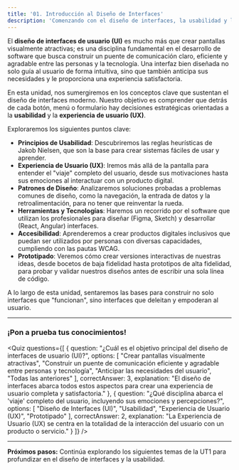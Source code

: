 ```yaml
---
title: '01. Introducción al Diseño de Interfaces'
description: 'Comenzando con el diseño de interfaces, la usabilidad y la experiencia de usuario.'
---
```



El **diseño de interfaces de usuario (UI)** es mucho más que crear pantallas visualmente atractivas; es una disciplina fundamental en el desarrollo de software que busca construir un puente de comunicación claro, eficiente y agradable entre las personas y la tecnología. Una interfaz bien diseñada no solo guía al usuario de forma intuitiva, sino que también anticipa sus necesidades y le proporciona una experiencia satisfactoria.

En esta unidad, nos sumergiremos en los conceptos clave que sustentan el diseño de interfaces moderno. Nuestro objetivo es comprender que detrás de cada botón, menú o formulario hay decisiones estratégicas orientadas a la **usabilidad** y la **experiencia de usuario (UX)**.

Exploraremos los siguientes puntos clave:

- **Principios de Usabilidad**: Descubriremos las reglas heurísticas de Jakob Nielsen, que son la base para crear sistemas fáciles de usar y aprender.
- **Experiencia de Usuario (UX)**: Iremos más allá de la pantalla para entender el "viaje" completo del usuario, desde sus motivaciones hasta sus emociones al interactuar con un producto digital.
- **Patrones de Diseño**: Analizaremos soluciones probadas a problemas comunes de diseño, como la navegación, la entrada de datos y la retroalimentación, para no tener que reinventar la rueda.
- **Herramientas y Tecnologías**: Haremos un recorrido por el software que utilizan los profesionales para diseñar (Figma, Sketch) y desarrollar (React, Angular) interfaces.
- **Accesibilidad**: Aprenderemos a crear productos digitales inclusivos que puedan ser utilizados por personas con diversas capacidades, cumpliendo con las pautas WCAG.
- **Prototipado**: Veremos cómo crear versiones interactivas de nuestras ideas, desde bocetos de baja fidelidad hasta prototipos de alta fidelidad, para probar y validar nuestros diseños antes de escribir una sola línea de código.

A lo largo de esta unidad, sentaremos las bases para construir no solo interfaces que "funcionan", sino interfaces que deleitan y empoderan al usuario.

---

### ¡Pon a prueba tus conocimientos!

<Quiz
  questions={[
    {
      question: "¿Cuál es el objetivo principal del diseño de interfaces de usuario (UI)?",
      options: [
        "Crear pantallas visualmente atractivas",
        "Construir un puente de comunicación eficiente y agradable entre personas y tecnología",
        "Anticipar las necesidades del usuario",
        "Todas las anteriores"
      ],
      correctAnswer: 3,
      explanation: "El diseño de interfaces abarca todos estos aspectos para crear una experiencia de usuario completa y satisfactoria."
    },
    {
      question: "¿Qué disciplina abarca el 'viaje' completo del usuario, incluyendo sus emociones y percepciones?",
      options: [
        "Diseño de Interfaces (UI)",
        "Usabilidad",
        "Experiencia de Usuario (UX)",
        "Prototipado"
      ],
      correctAnswer: 2,
      explanation: "La Experiencia de Usuario (UX) se centra en la totalidad de la interacción del usuario con un producto o servicio."
    }
  ]}
/>

---

**Próximos pasos:** Continúa explorando los siguientes temas de la UT1 para profundizar en el diseño de interfaces y la usabilidad.